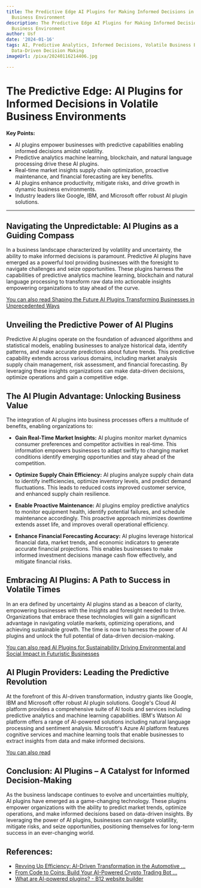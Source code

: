 ```yaml
---
title: The Predictive Edge AI Plugins for Making Informed Decisions in a Volatile
  Business Environment
description: The Predictive Edge AI Plugins for Making Informed Decisions in a Volatile
  Business Environment
author: Usf
date: '2024-01-16'
tags: AI, Predictive Analytics, Informed Decisions, Volatile Business Environment,
  Data-Driven Decision Making
imageUrl: /pixa/20240116214406.jpg

---
```

# The  Predictive  Edge: AI Plugins for  Informed Decisions  in Volatile Business Environments

**Key Points:**

- AI plugins empower businesses  with predictive capabilities  enabling informed decisions amidst volatility.
- Predictive analytics machine learning, blockchain,  and natural language processing drive these  AI plugins.
- Real-time market  insights supply chain optimization, proactive maintenance, and financial forecasting are key benefits.
- AI plugins  enhance productivity, mitigate risks, and drive growth in dynamic business environments.
- Industry leaders like Google, IBM, and Microsoft offer robust AI  plugin solutions.

---

## Navigating the Unpredictable:  AI Plugins as a Guiding Compass

In a business landscape characterized by volatility and uncertainty, the ability to make informed decisions is paramount. Predictive  AI plugins have emerged as a powerful tool providing businesses with the foresight  to navigate challenges and seize opportunities. These plugins harness the capabilities of predictive analytics machine learning,  blockchain and natural  language processing to transform raw data into actionable insights empowering organizations to stay ahead of the curve.

[You can also read Shaping the Future AI Plugins Transforming Businesses  in Unprecedented Ways](Shaping%20the%20Future%20AI%20Plugins%20Transforming%20Businesses%20in%20Unprecedented%20Ways)


## Unveiling the Predictive Power of  AI Plugins

Predictive AI plugins operate on the foundation of advanced algorithms and statistical models, enabling businesses to analyze historical data, identify patterns, and make accurate predictions about future trends. This predictive capability extends  across various domains, including market analysis supply chain management, risk assessment, and financial  forecasting. By  leveraging these  insights organizations can make data-driven decisions, optimize operations and gain  a competitive edge.

## The AI Plugin Advantage: Unlocking Business Value

The integration of AI plugins into business processes offers a multitude of benefits, enabling organizations to:

- **Gain Real-Time Market Insights:** AI plugins monitor market dynamics consumer preferences and  competitor activities  in real-time. This information  empowers businesses to adapt swiftly to changing market conditions identify emerging opportunities and stay  ahead of the competition.

- **Optimize Supply Chain Efficiency:** AI plugins analyze supply chain data to identify  inefficiencies,  optimize  inventory levels,  and predict demand fluctuations. This leads to reduced costs improved customer service, and enhanced  supply chain resilience.

-  **Enable Proactive Maintenance:** AI plugins employ predictive analytics to monitor equipment  health, identify potential failures, and schedule maintenance accordingly. This proactive  approach minimizes downtime extends asset life, and improves overall operational efficiency.

- **Enhance Financial Forecasting Accuracy:** AI plugins leverage historical financial data, market trends, and economic indicators to  generate accurate financial projections. This enables businesses to make informed investment decisions  manage cash flow effectively, and mitigate  financial risks.

## Embracing AI Plugins: A Path to Success in Volatile Times

In an era defined by uncertainty AI plugins stand as a beacon of clarity, empowering businesses with the insights and foresight needed to  thrive. Organizations that embrace these technologies will gain a significant advantage in navigating volatile markets,  optimizing operations, and achieving sustainable growth. The time is now  to harness the  power  of AI plugins and unlock the full potential  of data-driven decision-making.

[You can also read  AI Plugins for  Sustainability Driving Environmental  and Social Impact in Futuristic Businesses](AI%20Plugins%20for%20Sustainability%20Driving%20Environmental%20and%20Social%20Impact%20in%20Futuristic%20Businesses)


## AI Plugin Providers: Leading the Predictive Revolution

At the forefront of  this  AI-driven transformation, industry giants like Google, IBM and Microsoft offer robust  AI plugin solutions. Google's Cloud AI platform provides a comprehensive suite of AI tools and services including predictive analytics and machine learning capabilities. IBM's Watson AI  platform offers  a range of AI-powered solutions including natural language processing and sentiment analysis.  Microsoft's Azure  AI platform features cognitive services and machine learning tools that enable businesses to extract insights from data and make informed decisions.

[You can also  read ]()


## Conclusion:  AI Plugins – A Catalyst for Informed Decision-Making

As the business  landscape continues to evolve  and uncertainties multiply, AI plugins have emerged as a game-changing technology. These plugins empower organizations with the ability to predict market trends, optimize operations, and make informed decisions based on data-driven insights. By leveraging the power of AI  plugins, businesses  can navigate volatility, mitigate  risks, and  seize opportunities, positioning themselves for  long-term  success in an ever-changing world.

## References:
- [Revving Up Efficiency: AI-Driven Transformation in the Automotive ...](https://www.clearobject.com/revving-up-efficiency-ai-driven-transformation-in-the-automotive-sector/)
- [From Code to Coins: Build Your AI-Powered Crypto Trading Bot ...](https://www.linkedin.com/pulse/ai-powered-crypto-trading-bot-strivemindz-set8c?trk=article-ssr-frontend-pulse_more-articles_related-content-card)
- [What are AI-powered plugins? - B12 website builder](https://www.b12.io/resource-center/ai-thought-leadership/what-are-ai-powered-plugins.html)
